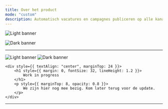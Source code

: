 ```yaml
---
title: Over het product
mode: "custom"
description: Automatisch vacatures en campagnes publiceren op alle kanalen, predictive recruitment, AI optimalizatie tools, strategische automatiseringen, uitgebreide inzichten en meer. Allemaal op één platform.
---
```


<img
    className="block dark:hidden"
    src="/images/banner-light.svg"
    alt="Light banner"
/>

<img
    className="hidden dark:block"
    src="/images/banner-dark.svg"
    alt="Dark banner"
/>

---

<div style={{ maxWidth: 1280, margin: "0 auto", padding: "24px" }}>
    <img
        className="block dark:hidden"
        src="/images/banner-light.svg"
        alt="Light banner"
        style={{
            width: "100%",
            height: "auto",
            borderRadius: 16,
            boxShadow: "0 10px 30px rgba(0,0,0,0.15)",
            display: "block"
        }}
    />
    <img
        className="hidden dark:block"
        src="/images/banner-dark.svg"
        alt="Dark banner"
        style={{
            width: "100%",
            height: "auto",
            borderRadius: 16,
            boxShadow: "0 10px 30px rgba(0,0,0,0.15)",
            display: "block"
        }}
    />

    <div style={{ textAlign: "center", marginTop: 24 }}>
        <h1 style={{ margin: 0, fontSize: 32, lineHeight: 1.2 }}>
            Work in progress
        </h1>
        <p style={{ marginTop: 8, opacity: 0.8 }}>
            We zijn hier nog mee bezig. Kom later terug voor de update.
        </p>
    </div>
</div>

---